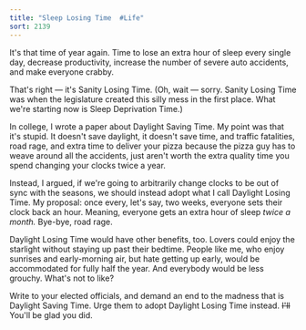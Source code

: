 ```yaml
---
title: "Sleep Losing Time  #Life"
sort: 2139
---
```


It's that time of year again. Time to lose an extra hour of sleep every single day, decrease productivity, increase the number of severe auto accidents, and make everyone crabby.

That's right &#8212; it's Sanity Losing Time. (Oh, wait &#8212; sorry. Sanity Losing Time was when the legislature created this silly mess in the first place. What we're starting now is Sleep Deprivation Time.)

In college, I wrote a paper about Daylight Saving Time. My point was that it's stupid. It doesn't save daylight, it doesn't save time, and traffic fatalities, road rage, and extra time to deliver your pizza because the pizza guy has to weave around all the accidents, just aren't worth the extra quality time you spend changing your clocks twice a year.

Instead, I argued, if we're going to arbitrarily change clocks to be out of sync with the seasons, we should instead adopt what I call Daylight Losing Time. My proposal: once every, let's say, two weeks, everyone sets their clock back an hour. Meaning, everyone gets an extra hour of sleep <em>twice a month.</em> Bye-bye, road rage.

Daylight Losing Time would have other benefits, too. Lovers could enjoy the starlight without staying up past their bedtime. People like me, who enjoy sunrises and early-morning air, but hate getting up early, would be accommodated for fully half the year. And everybody would be less grouchy. What's not to like?

Write to your elected officials, and demand an end to the madness that is Daylight Saving Time. Urge them to adopt Daylight Losing Time instead. <strike>I'll</strike> You'll be glad you did.

